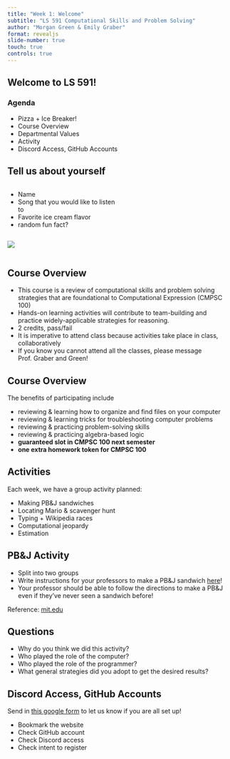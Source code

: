 ```yaml
---
title: "Week 1: Welcome"
subtitle: "LS 591 Computational Skills and Problem Solving"
author: "Morgan Green & Emily Graber"
format: revealjs
slide-number: true
touch: true
controls: true
---
```


## Welcome to LS 591!

### Agenda

::: incremental
- Pizza + Ice Breaker!
- Course Overview
- Departmental Values
- Activity
- Discord Access, GitHub Accounts
:::

## Tell us about yourself

::: {.column width="50%"}
::: incremental
- Name
- Song that you would like to listen to
- Favorite ice cream flavor
- random fun fact?
:::
:::

::: {.column width="40%"}
![](https://cdn.vectorstock.com/i/1000v/32/72/ice-cream-cartoon-clip-art-in-gentle-vector-45753272.jpg)
:::

## Course Overview

::: incremental
- This course is a review of computational skills and problem solving strategies that are foundational to Computational Expression (CMPSC 100)
- Hands-on learning activities will contribute to team-building and practice widely-applicable strategies for reasoning.
- 2 credits, pass/fail
- It is imperative to attend class because activities take place in class, collaboratively
- If you know you cannot attend all the classes, please message Prof. Graber and Green!
:::

## Course Overview

::: incremental
The benefits of participating include

- reviewing & learning how to organize and find files on your computer
- reviewing & learning tricks for troubleshooting computer problems
- reviewing & practicing problem-solving skills
- reviewing & practicing algebra-based logic
- **guaranteed slot in CMPSC 100 next semester**
- **one extra homework token for CMPSC 100**
:::

## Activities

::: incremental
Each week, we have a group activity planned:

- Making PB&J sandwiches
- Locating Mario & scavenger hunt
- Typing + Wikipedia races
- Computational jeopardy
- Estimation 
:::

## PB&J Activity

::: incremental
- Split into two groups 
- Write instructions for your professors to make a PB&J sandwich [here](https://docs.google.com/document/d/1m7O--TNvEK-KEJefZ7IMXnZ2FGdbTyl9ZqxN2UYQn_0/edit?usp=sharing)!
- Your professor should be able to follow the directions to make a PB&J even if they've never seen a sandwich before!
:::

::: footer
Reference: [mit.edu](http://static.zerorobotics.mit.edu/docs/team-activities/ProgrammingPeanutButterAndJelly.pdf)
:::

## Questions

::: incremental
- Why do you think we did this activity?
- Who played the role of the computer?
- Who played the role of the programmer?
- What general strategies did you adopt to get the desired results?
:::

## Discord Access, GitHub Accounts

Send in [this google form](https://forms.gle/JHbMTTtyp8MrdvAd7) to let us know if you are all set up!

- Bookmark the website
- Check GitHub account
- Check Discord access
- Check intent to register
